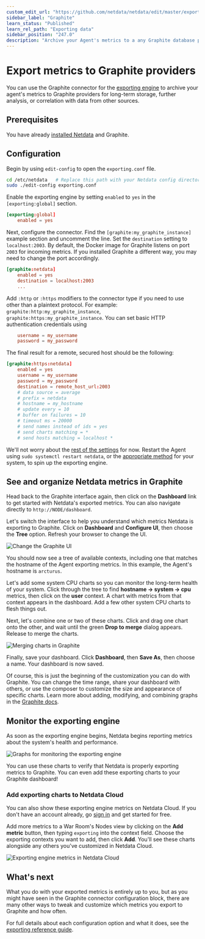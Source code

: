 ```yaml
---
custom_edit_url: "https://github.com/netdata/netdata/edit/master/exporting/graphite/README.md"
sidebar_label: "Graphite"
learn_status: "Published"
learn_rel_path: "Exporting data"
sidebar_position: "247.0"
description: "Archive your Agent's metrics to a any Graphite database provider for long-term storage, further analysis, or correlation with data from other sources."
---
```



# Export metrics to Graphite providers

You can use the Graphite connector for
the [exporting engine](/docs/exporting-data/exporting-reference) to archive your agent's
metrics to Graphite providers for long-term storage, further analysis, or correlation with data from other sources.

## Prerequisites

You have already [installed Netdata](/docs/getting-started/install-netdata) and 
Graphite.

## Configuration

Begin by using `edit-config` to open the `exporting.conf` file.

```bash
cd /etc/netdata   # Replace this path with your Netdata config directory
sudo ./edit-config exporting.conf
```

Enable the exporting engine by setting `enabled` to `yes` in the `[exporting:global]` section.

```conf
[exporting:global]
    enabled = yes
```

Next, configure the connector. Find the `[graphite:my_graphite_instance]` example section and uncomment the line.
Set the `destination` setting to `localhost:2003`. By default, the Docker image for Graphite listens on port `2003` for
incoming metrics. If you installed Graphite a different way, you may need to change the port accordingly.

```conf
[graphite:netdata]
    enabled = yes
    destination = localhost:2003
    ...
```

Add `:http` or `:https` modifiers to the connector type if you need to use other than a plaintext protocol. For
example: `graphite:http:my_graphite_instance`,
`graphite:https:my_graphite_instance`. You can set basic HTTP authentication credentials using

```conf
    username = my_username
    password = my_password
```

The final result for a remote, secured host should be the following: 

```conf
[graphite:https:netdata]
    enabled = yes
    username = my_username
    password = my_password
    destination = remote_host_url:2003
    # data source = average
    # prefix = netdata
    # hostname = my_hostname
    # update every = 10
    # buffer on failures = 10
    # timeout ms = 20000
    # send names instead of ids = yes
    # send charts matching = *
    # send hosts matching = localhost *
```

We'll not worry about the [rest of the settings](/docs/exporting-data/exporting-reference#options)
 for now. Restart the Agent using `sudo systemctl restart netdata`, or the
[appropriate method](/docs/getting-started/manage-and-configure/start-stop-or-restart-the-netdata-agent) for your
system, to spin up the exporting engine.

## See and organize Netdata metrics in Graphite

Head back to the Graphite interface again, then click on the **Dashboard** link to get started with Netdata's exported
metrics. You can also navigate directly to `http://NODE/dashboard`.

Let's switch the interface to help you understand which metrics Netdata is exporting to Graphite. Click on **Dashboard**
and **Configure UI**, then choose the **Tree** option. Refresh your browser to change the UI.

![Change the Graphite UI](https://user-images.githubusercontent.com/1153921/83798697-77c63500-a659-11ea-8ed5-5e274953c871.png)

You should now see a tree of available contexts, including one that matches the hostname of the Agent exporting metrics.
In this example, the Agent's hostname is `arcturus`.

Let's add some system CPU charts so you can monitor the long-term health of your system. Click through the tree to find
**hostname → system → cpu** metrics, then click on the **user** context. A chart with metrics from that context appears
in the dashboard. Add a few other system CPU charts to flesh things out.

Next, let's combine one or two of these charts. Click and drag one chart onto the other, and wait until the green **Drop
to merge** dialog appears. Release to merge the charts.

![Merging charts in Graphite](https://user-images.githubusercontent.com/1153921/83817628-1bbfd880-a67a-11ea-81bc-05efc639b6ce.png)

Finally, save your dashboard. Click **Dashboard**, then **Save As**, then choose a name. Your dashboard is now saved.

Of course, this is just the beginning of the customization you can do with Graphite. You can change the time range,
share your dashboard with others, or use the composer to customize the size and appearance of specific charts. Learn
more about adding, modifying, and combining graphs in 
the [Graphite docs](https://graphite.readthedocs.io/en/latest/dashboard.html).

## Monitor the exporting engine

As soon as the exporting engine begins, Netdata begins reporting metrics about the system's health and performance.

![Graphs for monitoring the exporting engine](https://user-images.githubusercontent.com/1153921/83800787-e5c02b80-a65c-11ea-865a-c447d2ce4cbb.png)

You can use these charts to verify that Netdata is properly exporting metrics to Graphite. You can even add these
exporting charts to your Graphite dashboard!

### Add exporting charts to Netdata Cloud

You can also show these exporting engine metrics on Netdata Cloud. If you don't have an account already, 
go [sign in](https://app.netdata.cloud) and get started for free.

Add more metrics to a War Room's Nodes view by clicking on the **Add metric** button, then typing `exporting` into the
context field. Choose the exporting contexts you want to add, then click **Add**. You'll see these charts alongside any
others you've customized in Netdata Cloud.

![Exporting engine metrics in Netdata Cloud](https://user-images.githubusercontent.com/1153921/83902769-db139e00-a711-11ea-828e-aa7e32b04c75.png)

## What's next

What you do with your exported metrics is entirely up to you, but as you might have seen in the Graphite connector
configuration block, there are many other ways to tweak and customize which metrics you export to Graphite and how
often.

For full details about each configuration option and what it does, see 
the [exporting reference guide](/docs/exporting-data/exporting-reference).
